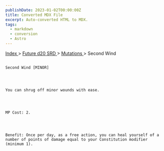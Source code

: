 ```yaml
---
publishDate: 2023-01-02T00:00:00Z
title: Converted MDX File
excerpt: Auto-converted HTML to MDX.
tags:
  - markdown
  - conversion
  - Astro
---
```


[
Index
](-index) >
[
Future d20 SRD
](future-d20-srd-index) >
[
Mutations
](future-d20-srd-mutations-index) > Second Wind

##

    Second Wind [MINOR]




    You can shrug off minor wounds with ease.




    MP Cost: 2.




    Benefit: Once per day, as a free action, you can heal yourself of a number of points of damage equal to your Constitution modifier (minimum 1).
